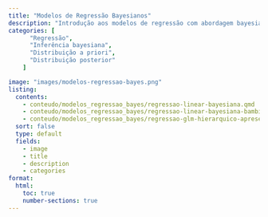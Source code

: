 ```yaml
---
title: "Modelos de Regressão Bayesianos"
description: "Introdução aos modelos de regressão com abordagem bayesiana."
categories: [
      "Regressão",
      "Inferência bayesiana",
      "Distribuição a priori",
      "Distribuição posterior"
    ]

image: "images/modelos-regressao-bayes.png"
listing:
  contents:
    - conteudo/modelos_regressao_bayes/regressao-linear-bayesiana.qmd
    - conteudo/modelos_regressao_bayes/regressao-linear-bayesiana-bambi.qmd
    - conteudo/modelos_regressao_bayes/regressao-glm-hierarquico-apresentacao.qmd
  sort: false
  type: default
  fields: 
    - image
    - title
    - description
    - categories
format:
  html:
    toc: true
    number-sections: true
---
```

